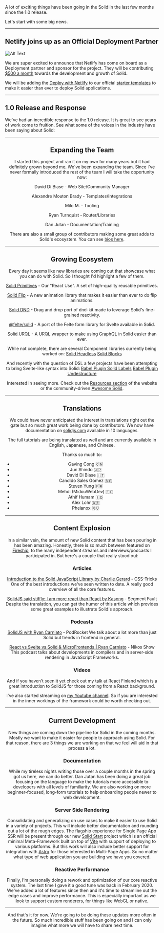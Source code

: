 A lot of exciting things have been going in the Solid in the last few months since the 1.0 release.

Let's start with some big news.

---

## Netlify joins up as an Official Deployment Partner

![Alt Text](https://dev-to-uploads.s3.amazonaws.com/uploads/articles/w00wmhamyf0r5ek6b901.png)

We are super excited to announce that Netlify has come on board as a Deployment partner and sponsor for the project. They will be contributing [$500 a month](https://opencollective.com/solid) towards the development and growth of Solid.

We will be adding the [Deploy with Netlify](https://www.netlify.com/blog/2016/11/29/introducing-the-deploy-to-netlify-button/) to our official [starter templates](https://github.com/solidjs/templates) to make it easier than ever to deploy Solid applications.

---

## 1.0 Release and Response

We've had an incredible response to the 1.0 release. It is great to see years of work come to fruition. See what some of the voices in the industry have been saying about Solid:


<Tweet tweetLink="markdalgleish/status/1409811453696118786" align="center" />

<Tweet tweetLink="DavidKPiano/status/1409592349370560513" align="center" />

<Tweet tweetLink="mweststrate/status/1409599364838920200" align="center" />

<Tweet tweetLink="trueadm/status/1413972672342528017" align="center" />

<Tweet tweetLink="fredkschott/status/1424876545823318020" align="center" />

---

## Expanding the Team

I started this project and ran it on my own for many years but it had definitely grown beyond me. We've been expanding the team. Since I've never formally introduced the rest of the team I will take the opportunity now:

David Di Biase - Web Site/Community Manager

Alexandre Mouton Brady - Templates/Integrations

Milo M. - Tooling

Ryan Turnquist - Router/Libraries

Dan Jutan - Documentation/Training

There are also a small group of contributors making some great adds to Solid's ecosystem. You can see [bios here](https://www.solidjs.com/contributors).

---

## Growing Ecosystem

Every day it seems like new libraries are coming out that showcase what you can do with Solid. So I thought I'd highlight a few of them.

[Solid Primitives](https://github.com/davedbase/solid-primitives) - Our "React Use". A set of high-quality reusable primitives.

[Solid Flip](https://github.com/otonashixav/solid-flip) - A new animation library that makes it easier than ever to do flip animations.

[Solid DND](https://github.com/thisbeyond/solid-dnd) - Drag and drop port of dnd-kit made to leverage Solid's fine-grained reactivity.

[@felte/solid](https://github.com/pablo-abc/felte/blob/main/packages/solid/README.md) - A port of the Felte form library for Svelte available in Solid.

[Solid URQL](https://github.com/Acidic9/solid-urql) - A URQL wrapper to make using GraphQL in Solid easier than ever.

While not complete, there are several Component libraries currently being worked on:
[Solid Headless](https://github.com/LXSMNSYC/solid-headless)
[Solid Blocks](https://github.com/atk/solid-blocks)

And recently with the question of DSL a few projects have been attempting to bring Svelte-like syntax into Solid:
[Babel Plugin Solid Labels](https://github.com/LXSMNSYC/babel-plugin-solid-labels)
[Babel Plugin Undestructure](https://github.com/orenelbaum/babel-plugin-solid-undestructure)

Interested in seeing more. Check out the [Resources section](https://www.solidjs.com/resources) of the website or the community-driven [Awesome Solid](https://github.com/one-aalam/awesome-solid-js).

---

## Translations

We could have never anticipated the interest in translations right out the gate but so much great work being done by contributors. We now have documentation on [solidjs.com](https://solidjs.com) available in 10 languages.

The full tutorials are being translated as well and are currently available in English, Japanese, and Chinese.

Thanks so much to:
- Gaving Cong 🇨🇳
- Jun Shindo 🇯🇵
- David Di Biase 🇮🇹
- Candido Sales Gomez 🇧🇷
- Steven Yung 🇫🇷
- Mehdi (MidouWebDev) 🇫🇷
- Athif Humam 🇮🇩
- Alex Lohr 🇩🇪
- Pheianox 🇷🇺

---

## Content Explosion

In a similar vein, the amount of new Solid content that has been pouring in has been amazing. Honestly, there is so much between featured on [Fireship](https://www.youtube.com/watch?v=cuHDQhDhvPE), to the many independent streams and interviews/podcasts I participated in. But here's a couple that really stood out:

### Articles

[Introduction to the Solid JavaScript Library by Charlie Gerard](https://css-tricks.com/introduction-to-the-solid-javascript-library/) - CSS-Tricks
One of the best introductions we've seen written to date. A really good overview of all the core features.

[SolidJS said stiffly: I am more react than React by Kasong](https://segmentfault.com/a/1190000040275257/en) - Segment Fault
Despite the translation, you can get the humor of this article which provides some great examples to illustrate Solid's approach.

### Podcasts
[SolidJS with Ryan Carniato](https://podrocket.logrocket.com/solidjs) - PodRocket
We talk about a lot more than just Solid but trends in frontend in general.
<ListenNotesEpisode episodeId="podrocket-a-web/solidjs-with-ryan-carniato-GhrWpzbKU4I" height="140px"/>

[React vs Svelte vs Solid & MicroFrontends | Ryan Carniato](https://show.nikoskatsikanis.com/episodes/ryan-carniato) - Nikos Show
This podcast talks about developments in compilers and in server-side rendering in JavaScript Frameworks.
<ListenNotesEpisode episodeId="the-nikos-show/react-vs-svelte-vs-solid-1BC3sm92rUR" height="140px"/>

### Videos

<YouTube youTubeId="OqcHoLWyyIw" />

And if you haven't seen it yet check out my talk at React Finland which is a great introduction to SolidJS for those coming from a React background.


<YouTube youTubeId="2iK9zzhSKo4" />

I've also started streaming on [my Youtube channel](https://www.youtube.com/channel/UCLLVlcmcCP4CUe7xSqVEnxw). So if you are interested in the inner workings of the framework could be worth checking out.

---

## Current Development

New things are coming down the pipeline for Solid in the coming months. Mostly we want to make it easier for people to approach using Solid. For that reason, there are 3 things we are working on that we feel will aid in that process a lot.

### Documentation

While my tireless nights writing those over a couple months in the spring got us here, we can do better. Dan Jutan has been doing a great job focusing on the language to make the tutorials more accessible to developers with all levels of familiarity. We are also working on more beginner-focused, long-form tutorials to help onboarding people newer to web development.

### Server Side Rendering

Consolidating and generalizing on use cases to make it easier to use Solid in a variety of projects. This will include better documentation and rounding out a lot of the rough edges. The flagship experience for Single Page App SSR will be present through our new [Solid Start](https://github.com/solidjs/solid-start) project which is an official minimal Meta-Framework built on top of [Vite](https://vitejs.dev/) with support of deploying to various platforms. But this work will also include better support for integration with [Astro](https://astro.build/) for those interested in Multi-Page Apps. So no matter what type of web application you are building we have you covered.

### Reactive Performance

Finally, I'm personally doing a rework and optimization of our core reactive system. The last time I gave it a good tune was back in February 2020. We've added a lot of features since then and it's time to streamline out the edge cases and improve performance. This is especially important as we look to support custom renderers, for things like WebGL or native.

---

And that's it for now. We're going to be doing these updates more often in the future. So much incredible stuff has been going on and I can only imagine what more we will have to share next time.
